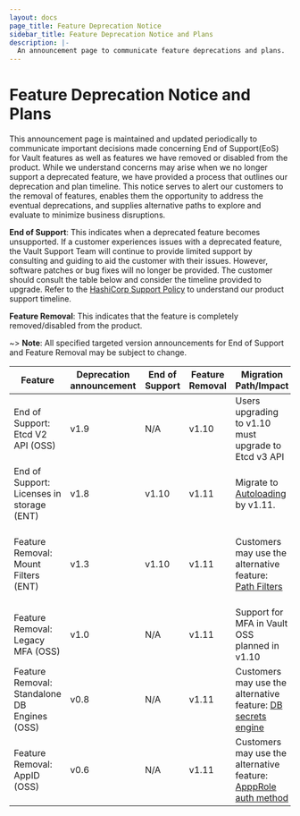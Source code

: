 ```yaml
---
layout: docs
page_title: Feature Deprecation Notice
sidebar_title: Feature Deprecation Notice and Plans
description: |-
  An announcement page to communicate feature deprecations and plans.
---
```


# Feature Deprecation Notice and Plans

This announcement page is maintained and updated periodically to communicate important decisions made concerning End of Support(EoS) for Vault features as well as features we have removed or disabled from the product. While we understand concerns may arise when we no longer support a deprecated feature, we have provided a process that outlines our deprecation and plan timeline. This notice serves to alert our customers to the removal of features, enables them the opportunity to address the eventual deprecations, and supplies alternative paths to explore and evaluate to minimize business disruptions.

**End of Support**: This indicates when a deprecated feature becomes unsupported. If a customer experiences issues with a deprecated feature, the Vault Support Team will continue to provide limited support by consulting and guiding to aid the customer with their issues. However, software patches or bug fixes will no longer be provided. The customer should consult the table below and consider the timeline provided to upgrade. Refer to the [HashiCorp Support Policy](https://support.hashicorp.com/hc/en-us/articles/360021185113-Support-Period-and-End-of-Life-EOL-Policy) to understand our product support timeline.

**Feature Removal**: This indicates that the feature is completely removed/disabled from the product.

~> **Note**: All specified targeted version announcements for End of Support and Feature Removal may be subject to change.


| Feature                | Deprecation announcement | End of Support  | Feature Removal | Migration Path/Impact  | Resources |
| -----------------------| ------------------------ | --------------- |---------------- | -| --------- |
| End of Support: Etcd V2 API (OSS) | v1.9 | N/A | v1.10 | Users upgrading to v1.10 must upgrade to Etcd v3 API  | [TBD](TBD)
| End of Support: Licenses in storage (ENT) | v1.8 | v1.10 | v1.11 | Migrate to [Autoloading](/docs/enterprise/license/autoloading) by v1.11.| [Vault License](/docs/enterprise/license) [System Backend](https://www.vaultproject.io/api-docs/system/license) [FAQ](/docs/enterprise/license/faq)
| Feature Removal: Mount Filters (ENT) | v1.3 | v1.10 | v1.11 | Customers may use the alternative feature: [Path Filters](https://www.vaultproject.io/api-docs/system/replication/replication-performance#create-paths-filter) | [API Deprecation Notice](https://www.vaultproject.io/api-docs/system/replication/replication-performance#create-mounts-filter-deprecated) [Filter Mount Replication Deprecation Notice](/docs/upgrading/upgrade-to-1.3.0#filtered-mount-replication-deprecation)
| Feature Removal: Legacy MFA (OSS) | v1.0 | N/A | v1.11 | Support for MFA in Vault OSS planned in v1.10 | [Multi-Factor Authentication](/docs/auth/mfa)
| Feature Removal: Standalone DB Engines (OSS) | v0.8 | N/A | v1.11 | Customers may use the alternative feature: [DB secrets engine](/docs/secrets/databases) | [TBD](TBD)
| Feature Removal: AppID (OSS) | v0.6 | N/A | v1.11 | Customers may use the alternative feature: [ApppRole auth method](https://www.vaultproject.io/docs/auth/approle) | [AppID Auth Method Deprecation Notice](/docs/auth/app-id)
